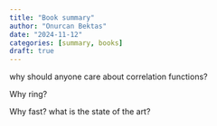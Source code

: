 ```yaml
---
title: "Book summary"
author: "Onurcan Bektas"
date: "2024-11-12"
categories: [summary, books]
draft: true 
---
```


why should anyone care about correlation functions?

Why ring?

Why fast? what is the state of the art?
